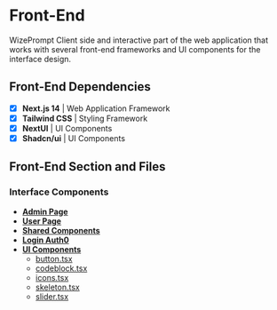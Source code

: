 # Front-End
WizePrompt Client side and interactive part of the web application that 
works with several front-end frameworks and UI components for the interface design.

## Front-End Dependencies
- [x] **Next.js 14** | Web Application Framework
- [x] **Tailwind CSS** | Styling Framework
- [x] **NextUI** | UI Components 
- [x] **Shadcn/ui** | UI Components

## Front-End Section and Files

### Interface Components 
- **[Admin Page](https://github.com/wizelineacademy/itesm-socioformador-ago-dec-2023-team-02/tree/main/apps/web/components/admin)**
- **[User Page](https://github.com/wizelineacademy/itesm-socioformador-ago-dec-2023-team-02/tree/main/apps/web/components/user)**
- **[Shared Components](https://github.com/wizelineacademy/itesm-socioformador-ago-dec-2023-team-02/tree/main/apps/web/components/shared)**
- **[Login Auth0](https://github.com/wizelineacademy/itesm-socioformador-ago-dec-2023-team-02/tree/main/apps/web/components/login)**
- **[UI Components](https://github.com/wizelineacademy/itesm-socioformador-ago-dec-2023-team-02/tree/main/apps/web/components/ui)**
    - [button.tsx](https://github.com/wizelineacademy/itesm-socioformador-ago-dec-2023-team-02/blob/main/apps/web/components/ui/button.tsx)
    - [codeblock.tsx](https://github.com/wizelineacademy/itesm-socioformador-ago-dec-2023-team-02/blob/main/apps/web/components/ui/codeblock.tsx)
    - [icons.tsx](https://github.com/wizelineacademy/itesm-socioformador-ago-dec-2023-team-02/blob/main/apps/web/components/ui/icons.tsx)
    - [skeleton.tsx](https://github.com/wizelineacademy/itesm-socioformador-ago-dec-2023-team-02/blob/main/apps/web/components/ui/skeleton.tsx)
    - [slider.tsx](https://github.com/wizelineacademy/itesm-socioformador-ago-dec-2023-team-02/blob/main/apps/web/components/ui/slider.tsx)




